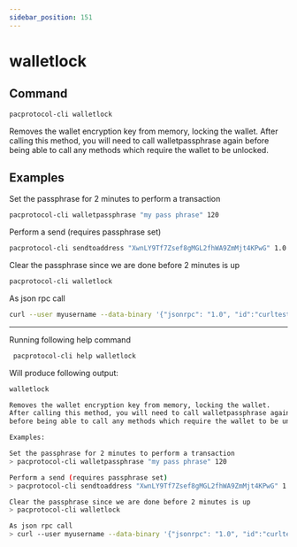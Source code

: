 ```yaml
---
sidebar_position: 151
---
```


# walletlock
## Command

```bash
pacprotocol-cli walletlock
```

Removes the wallet encryption key from memory, locking the wallet.
After calling this method, you will need to call walletpassphrase again
before being able to call any methods which require the wallet to be unlocked.



## Examples


Set the passphrase for 2 minutes to perform a transaction

```bash
pacprotocol-cli walletpassphrase "my pass phrase" 120
```



Perform a send (requires passphrase set)

```bash
pacprotocol-cli sendtoaddress "XwnLY9Tf7Zsef8gMGL2fhWA9ZmMjt4KPwG" 1.0
```



Clear the passphrase since we are done before 2 minutes is up

```bash
pacprotocol-cli walletlock 
```



As json rpc call

```bash
curl --user myusername --data-binary '{"jsonrpc": "1.0", "id":"curltest", "method": "walletlock", "params": [] }' -H 'content-type: text/plain;' http://127.0.0.1:1111/
```




___

Running following help command
```bash
 pacprotocol-cli help walletlock
```
Will produce following output:


```bash
walletlock

Removes the wallet encryption key from memory, locking the wallet.
After calling this method, you will need to call walletpassphrase again
before being able to call any methods which require the wallet to be unlocked.

Examples:

Set the passphrase for 2 minutes to perform a transaction
> pacprotocol-cli walletpassphrase "my pass phrase" 120

Perform a send (requires passphrase set)
> pacprotocol-cli sendtoaddress "XwnLY9Tf7Zsef8gMGL2fhWA9ZmMjt4KPwG" 1.0

Clear the passphrase since we are done before 2 minutes is up
> pacprotocol-cli walletlock 

As json rpc call
> curl --user myusername --data-binary '{"jsonrpc": "1.0", "id":"curltest", "method": "walletlock", "params": [] }' -H 'content-type: text/plain;' http://127.0.0.1:1111/

```

